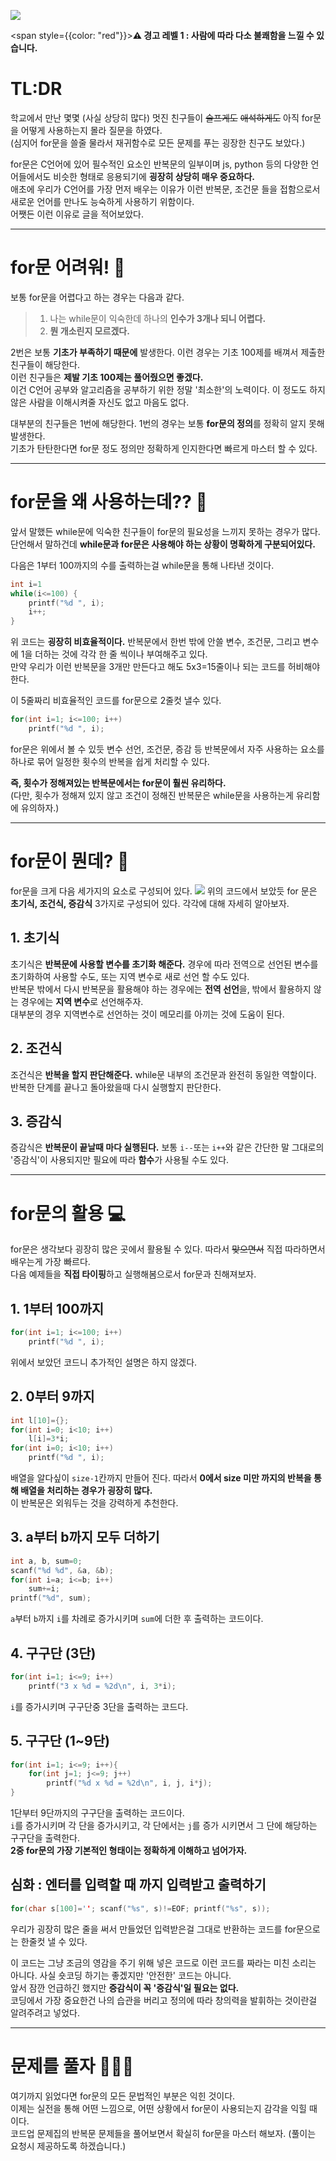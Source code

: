 ![](https://media2.giphy.com/media/jAe22Ec5iICCk/giphy.gif?cid=ecf05e47k550qwlh25j4nt86230jl7q7hw2zi2vo36px1qka&rid=giphy.gif&ct=g)

<span style={{color: "red"}}>**⚠️ 경고 레벨 1 : 사람에 따라 다소 불쾌함을 느낄 수 있습니다.**</span>

# TL:DR
학교에서 만난 몇몇 (사실 상당히 많다) 멋진 친구들이 <s>슬프게도</s> <s>애석하게도</s> 아직 for문을 어떻게 사용하는지 몰라 질문을 하였다.  
(심지어 for문을 쓸줄 물라서 재귀함수로 모든 문제를 푸는 굉장한 친구도 보았다.)  

for문은 C언어에 있어 필수적인 요소인 반복문의 일부이며 js, python 등의 다양한 언어들에서도 비슷한 형태로 응용되기에 **굉장히 상당히 매우 중요하다.**  
애초에 우리가 C언어를 가장 먼저 배우는 이유가 이런 반복문, 조건문 들을 접함으로서 새로운 언어를 만나도 능숙하게 사용하기 위함이다.  
어쨋든 이런 이유로 글을 적어보았다.

---

# for문 어려워! 🤯
보통 for문을 어렵다고 하는 경우는 다음과 같다.  
>1. 나는 while문이 익숙한데 하나의 **인수가 3개나 되니 어렵다.**
>2. **뭔 개소린지 모르겠다.**

2번은 보통 **기초가 부족하기 때문에** 발생한다. 이런 경우는 기초 100제를 배껴서 제출한 친구들이 해당한다.  
이런 친구들은 **제발 기초 100제는 풀어줬으면 좋겠다.**  
이건 C언어 공부와 알고리즘을 공부하기 위한 정말 '최소한'의 노력이다. 이 정도도 하지 않은 사람을 이해시켜줄 자신도 없고 마음도 없다.

대부분의 친구들은 1번에 해당한다. 1번의 경우는 보통 **for문의 정의**를 정확히 알지 못해 발생한다.  
기초가 탄탄한다면 for문 정도 정의만 정확하게 인지한다면 빠르게 마스터 할 수 있다.

---

# for문을 왜 사용하는데?? 🤔
앞서 말했든 while문에 익숙한 친구들이 for문의 필요성을 느끼지 못하는 경우가 많다.  
단언해서 말하건데 **while문과 for문은 사용해야 하는 상황이 명확하게 구분되어있다.**  

다음은 1부터 100까지의 수를 출력하는걸 while문을 통해 나타낸 것이다.
```c
int i=1
while(i<=100) {
    printf("%d ", i);
    i++;
}
```
위 코드는 **굉장히 비효율적이다.** 반복문에서 한번 밖에 안쓸 변수, 조건문, 그리고 변수에 1을 더하는 것에 각각 한 줄 씩이나 부여해주고 있다.  
만약 우리가 이런 반복문을 3개만 만든다고 해도 5x3=15줄이나 되는 코드를 허비해야한다.  


이 5줄짜리 비효율적인 코드를 for문으로 2줄컷 낼수 있다.  
```c
for(int i=1; i<=100; i++)
    printf("%d ", i);
```
for문은 위에서 볼 수 있듯 변수 선언, 조건문, 증감 등 반복문에서 자주 사용하는 요소를 하나로 묶어 일정한 횟수의 반복을 쉽게 처리할 수 있다.

**즉, 횟수가 정해져있는 반복문에서는 for문이 훨씬 유리하다.**  
(다만, 횟수가 정해져 있지 않고 조건이 정해진 반복문은 while문을 사용하는게 유리함에 유의하자.)

---

# for문이 뭔데? 🎒
for문을 크게 다음 세가지의 요소로 구성되어 있다.
![](/images/for.png)
위의 코드에서 보았듯 for 문은 **초기식, 조건식, 증감식** 3가지로 구성되어 있다. 각각에 대해 자세히 알아보자.  

## 1. 초기식
초기식은 **반복문에 사용할 변수를 초기화 해준다.**
경우에 따라 전역으로 선언된 변수를 초기화하여 사용할 수도, 또는 지역 변수로 새로 선언 할 수도 있다.  
반복문 밖에서 다시 반복문을 활용해야 하는 경우에는 **전역 선언**을, 밖에서 활용하지 않는 경우에는 **지역 변수**로 선언해주자.  
대부분의 경우 지역변수로 선언하는 것이 메모리를 아끼는 것에 도움이 된다.

## 2. 조건식
조건식은 **반복을 할지 판단해준다.**
while문 내부의 조건문과 완전히 동일한 역할이다. 반복한 단계를 끝나고 돌아왔을때 다시 실행할지 판단한다.

## 3. 증감식
증감식은 **반복문이 끝날때 마다 실행된다.**
보통 `i--`또는 `i++`와 같은 간단한 말 그대로의 '증감식'이 사용되지만 필요에 따라 **함수**가 사용될 수도 있다.

---

# for문의 활용 💻
for문은 생각보다 굉장히 많은 곳에서 활용될 수 있다. 따라서 <s>맞으면서</s> 직접 따라하면서 배우는게 가장 빠르다.  
다음 예제들을 **직접 타이핑**하고 실행해봄으로서 for문과 친해져보자.

## 1. 1부터 100까지
```c
for(int i=1; i<=100; i++)
    printf("%d ", i);
```
위에서 보았던 코드니 추가적인 설명은 하지 않겠다.

## 2. 0부터 9까지
```c
int l[10]={};
for(int i=0; i<10; i++)
    l[i]=3*i;
for(int i=0; i<10; i++)
    printf("%d ", i);
```
배열을 알다싶이 `size-1`칸까지 만들어 진다. 따라서 **0에서 size 미만 까지의 반복을 통해 배열을 처리하는 경우가 굉장히 많다.**  
이 반복문은 외워두는 것을 강력하게 추천한다.

## 3. a부터 b까지 모두 더하기
```c
int a, b, sum=0;
scanf("%d %d", &a, &b);
for(int i=a; i<=b; i++)
    sum+=i;
printf("%d", sum);
```
`a`부터 `b`까지 `i`를 차례로 증가시키며 `sum`에 더한 후 출력하는 코드이다.  

## 4. 구구단 (3단)
```c
for(int i=1; i<=9; i++)
    printf("3 x %d = %2d\n", i, 3*i);
```
`i`를 증가시키며 구구단중 3단을 출력하는 코드다.

## 5. 구구단 (1~9단)
```c
for(int i=1; i<=9; i++){
    for(int j=1; j<=9; j++)
        printf("%d x %d = %2d\n", i, j, i*j);
}
```
1단부터 9단까지의 구구단을 출력하는 코드이다.  
`i`를 증가시키며 각 단을 증가시키고, 각 단에서는 `j`를 증가 시키면서 그 단에 해당하는 구구단을 출력한다.  
**2중 for문의 가장 기본적인 형태이는 정확하게 이해하고 넘어가자.**

## 심화 : 엔터를 입력할 때 까지 입력받고 출력하기
```c
for(char s[100]=''; scanf("%s", s)!=EOF; printf("%s", s));
```
우리가 굉장히 많은 줄을 써서 만들었던 입력받은걸 그대로 반환하는 코드를 for문으로는 한줄컷 낼 수 있다.

이 코드는 그냥 조금의 영감을 주기 위해 넣은 코드로 이런 코드를 짜라는 미친 소리는 아니다. 사실 숏코딩 하기는 좋겠지만 '안전한' 코드는 아니다.  
앞서 잠깐 언급하긴 했지만 **증감식이 꼭 '증감식'일 필요는 없다.**   
코딩에서 가장 중요한건 나의 습관을 버리고 정의에 따라 창의력을 발휘하는 것이란걸 알려주려고 넣었다.

---

# 문제를 풀자 🧑🏻‍💻
여기까지 읽었다면 for문의 모든 문법적인 부분은 익힌 것이다.  
이제는 실전을 통해 어떤 느낌으로, 어떤 상황에서 for문이 사용되는지 감각을 익힐 때 이다.  
코드업 문제집의 반복문 문제들을 풀어보면서 확실히 for문을 마스터 해보자.
(풀이는 요청시 제공하도록 하겠습니다.)